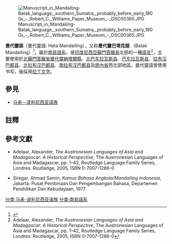 {{Infobox language
|name          = 曼代靈語
|nativename    = Saro Mandailing
|states        = 印度尼西亚
|region        = 蘇門答臘島
|ethnicity     = {{le|曼代靈人|Mandailing people}}
|speakers      = 110万人
|date          = 2000年的人口普查
|ref=e18
|familycolor   = 南島語系
|fam1 = [[南岛语系|南岛语系]]
|fam2 = [[马来－波利尼西亚语族|馬來－波利尼西亞語族]]
|fam3 = {{le|西北蘇門答臘語支|Northwest Sumatra–Barrier Islands languages}}
|fam4 = [[巴塔克語|巴塔克語]]
|fam5 = 南部方言组
|iso3        = btm
|glotto=bata1291
|glottorefname=巴塔克曼代靈語
|script      = [[拉丁文字|拉丁文字]]、{{link-en|巴塔克字母|Batak alphabet}}
}}
[[File:Manuscript_in_Mandailing-Batak_language,_southern_Sumatra,_probably_before_early_1800s_-_Robert_C._Williams_Paper_Museum_-_DSC00365.JPG|thumb]]

'''曼代靈語'''（曼代靈語: Hata Mandailing），又称'''曼代靈巴塔克語''' （Batak Mandailing）<ref>{{Cite web |url=http://www-01.sil.org/iso639-3/documentation.asp?id=btm |title=民族語言:Batak Mandailing |access-date=2015-10-07 |archive-date=2018-04-04 |archive-url=https://web.archive.org/web/20180404214945/http://www-01.sil.org/iso639-3/documentation.asp?id=btm |dead-url=no }}</ref>，屬於[[南島語系|南島語系]]，是[[印度尼西亞|印度尼西亞]][[蘇門答臘島|蘇門答臘島]]北部的一種[[語言|語言]]<ref>Adelaar, Alexander, ''The Austronesian Languages of Asia and Madagascar: A Historical Perspective'', The Austronesian Languages of Asia and Madagascar, pp. 1–42, Routledge Language Family Series, Londres: Routledge, 2005, ISBN 0-7007-1286-0 </ref>，主要使用於[[北蘇門答臘省|北蘇門答臘省]][[曼代靈納塔爾縣|曼代靈納塔爾縣]]、[[北巴东拉瓦斯县|北巴东拉瓦斯县]]、[[巴东拉瓦斯县|巴东拉瓦斯县]]、[[拉布汉巴都县|拉布汉巴都县]]、[[北拉布汉巴都县|北拉布汉巴都县]]、[[南拉布汉巴都县|南拉布汉巴都县]]及[[廖內省|廖內省]]西北部地區。曼代靈語曾使用{{link-en|巴塔克字母|Batak alphabet}}书写，後採用[[拉丁文字|拉丁文字]]。

==參見==
*[[马来－波利尼西亚语族|马来－波利尼西亚语族]]

==註釋==
{{reflist}}

==參考文獻==
{{refbegin}}
* {{en icon}} Adelaar, Alexander, ''The Austronesian Languages of Asia and Madagascar: A Historical Perspective'', The Austronesian Languages of Asia and Madagascar, pp. 1–42, Routledge Language Family Series, Londres: Routledge, 2005, ISBN 0-7007-1286-0
* {{id icon}} Siregar, Ahmad Samin, ''Kamus Bahasa Angkola/Mandailing Indonesia'', Jakarta: Pusat Pembinaan Dan Pengembangan Bahasa, Departemen Pendidikan Dan Kebudayaan, 1977.
{{refend}}
{{incubator|code=btm}}
{{indonesia-stub}}{{lang-stub}}
{{印度尼西亚語言}}
[[分类:马来-波利尼西亚语族|分类:马来-波利尼西亚语族]]
[[分类:南島語系|分类:南島語系]]